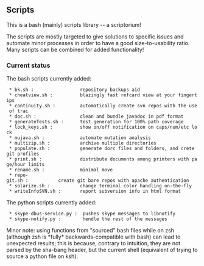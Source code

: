 ==Scripts==

This is a bash (mainly) scripts library -- a scriptorium!

The scripts are mostly targeted to give solutions to specific issues and
automate minor processes in order to have a good size-to-usability
ratio. Many scripts can be combined for added functionality!

===Current status===

The bash scripts currently added:

  * bk.sh :                 repository backups aid
  * cheatview.sh :          blazingly fast refcard view at your fingertips
  * continuity.sh :         automatically create svn repos with the use of trac
  * doc.sh :                clean and bundle javadoc in pdf format
  * generateTests.sh :      test generation for 100% path coverage
  * lock_keys.sh :          show on/off notification on caps/num/etc lock
  * mujava.sh :             automate mutation analysis
  * multizip.sh :           archive multiple directories
  * populate.sh :           generate dorc files and folders, and crete git profiles
  * print.sh :              distribute documents among printers with page/hour limits
  * rename.sh :             minimal move
  * repo-git.sh :           create git bare repos with apache authentication
  * solarize.sh :           change terminal color handling on-the-fly
  * writeInfoSVN.sh :       report subversion info in html format

The python scripts currently added:


  * skype-dbus-service.py :  pushes skype messages to libnotify
  * skype-notify.py :        hendle the rest of the messages

Minor note: using functions from "sourced" bash files while on zsh
(although zsh is *fully* backwards-compatible with bash) can lead to
unexpected results; this is because, contrary to intuition, they are
not parsed by the sha-bang header, but the current shell (equivalent
of trying to source a python file on ksh).
